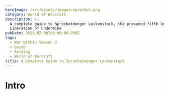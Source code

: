 ```yaml
---
heroImage: /src/assets/images/sprocket.png
category: World of Warcraft
description: >-
  A complete guide to Sprocketmonger Lockenstock, the presumed fifth boss in the
  Liberation of Undermine
pubDate: 2025-02-08T05:00:00.000Z
tags:
  - War Within Season 2
  - Guide
  - Raiding
  - World of Warcraft
title: A Complete Guide to Sprocketmonger Lockenstock
---
```

# Intro
<script src="https://wow.zamimg.com/widgets/power.js" async />

This fight takes place in a rather small room with 3 conveyor belts running vertically down the arena, and a few much smaller runs horizontally.  There are plenty of areas that do not move, allowing you to safely stand there without being forcibly moved, but the various mechanics of the fight will cause you to move from these spaces quite frequently. It is a single phase encounter with a short intermission in which you mostly dodge swirlies and attempt to reach and damage the boss.

The main theme of this fight is dealing with the various inventions that Sprocketmonger uses, of which there are 3: **Rockets**, **Lasers**, and **Cannons**.  On Heroic and higher, much of the fight also revolves around managing the Foot Blasters and making certain they are all destroyed before they all detonate naturally.

# Full List of Boss Abilities for Reference

* <a href="https://www.wowhead.com/ptr-2/spell=473276/activate-inventions" class="wowhead">Activate Inventions!</a>
* <a href="https://www.wowhead.com/ptr-2/spell=1216414/blazing-beam" class="wowhead">Blazing Beam</a>
* <a href="https://www.wowhead.com/ptr-2/spell=1216525/rocket-barrage" class="wowhead">Rocket Barrage</a>
* <a href="https://www.wowhead.com/ptr-2/spell=1215858/mega-magnetize" class="wowhead">Mega Magnetize</a>
* <a href="https://www.wowhead.com/ptr-2/spell=1216674/jumbo-void-beam" class="wowhead">Jumbo Void Beam</a>
* <a href="https://www.wowhead.com/ptr-2/spell=1216699/void-barrage" class="wowhead">Void Barrage</a>
* <a href="https://www.wowhead.com/ptr-2/spell=1216406/unstable-explosion" class="wowhead">Unstable Explosion</a>
* <a href="https://www.wowhead.com/ptr-2/spell=1218342/unstable-shrapnel" class="wowhead">Unstable Shrapnel</a>
* <a href="https://www.wowhead.com/ptr-2/spell=466235/wire-transfer" class="wowhead">Wire Transfer</a>
* <a href="https://www.wowhead.com/ptr-2/spell=1216508/screw-up" class="wowhead">Screw Up</a>
* <a href="https://www.wowhead.com/ptr-2/spell=1217261/screwed" class="wowhead">Screwed</a>
* <a href="https://www.wowhead.com/ptr-2/spell=465232/sonic-ba-boom" class="wowhead">Sonic Ba-Boom</a>
* <a href="https://www.wowhead.com/ptr-2/spell=471308/blisterizer-mk-ii" class="wowhead">Blisterizer Mk. II</a>
* <a href="https://www.wowhead.com/ptr-2/spell=1214872/pyro-party-pack" class="wowhead">Pyro Party Pack</a>
* <a href="https://www.wowhead.com/ptr-2/spell=465917/gravi-gunk" class="wowhead">Gravi Gunk</a>
* <a href="https://www.wowhead.com/ptr-2/spell=466765/beta-launch" class="wowhead">Beta Launch</a>
* <a href="https://www.wowhead.com/ptr-2/spell=466860/bleeding-edge" class="wowhead">Bleeding Edge</a>
* <a href="https://www.wowhead.com/ptr-2/spell=1218319/voidsplosion" class="wowhead">Voidsplosion</a>
* <a href="https://www.wowhead.com/ptr-2/spell=1214265/black-bloodsplatter" class="wowhead">Black Bloodsplatter</a>
* <a href="https://www.wowhead.com/ptr-2/spell=1218344/upgraded-bloodtech" class="wowhead">Upgraded Bloodtech</a>

# Important Abilities

* **Activate Inventions** - Sprocket will...activate his inventions. As of writing, he does this in a specific order on all difficulties, which for the moment is Lasers->Rockets->Magnets.
* **Lasers** <img src="https://cdn.shawnzhome.com/shawnzhome/videos/LoU/converted-sprocket/activateinventions.webp" />
* **Rockets** <img src="https://cdn.shawnzhome.com/shawnzhome/videos/LoU/converted-sprocket/activaterockets.webp" />
* **Magnets** <img src="https://cdn.shawnzhome.com/shawnzhome/videos/LoU/converted-sprocket/activatemagnet.webp" />
* **Foot Blasters** - On Heroic and higher, Sprocketmonger will spawn these in waves of four, and will happen three times throughout each standard phase. These must be detonated in a staggered fashion, as they deal raid-wide damage and apply a debuff increasing damage taken from Foot Blasters for 2 seconds. Players also receive a debuff that makes it lethal for them to soak another mine for 2 minutes.
* <img src="https://cdn.shawnzhome.com/shawnzhome/videos/LoU/converted-sprocket/footblaster.webp" />
* **Wire Transfer** - Throughout the phase, Sprocket will electrify different sections of the room, dealing high damage and slowing anyone in those areas. This forces you to do the fight in varying locations, but the order is static much like the inventions.
* <img src="https://cdn.shawnzhome.com/shawnzhome/videos/LoU/converted-sprocket/wiretransfer.webp" />
* **Screw Up** - Sprocket will mark several players and cause drills to erupt below them after a moment. These drills stun anyone they touch, and persist for a fair bit of time. You will want to bait these away from the raid, as they are quite annoying.
* <img src="https://cdn.shawnzhome.com/shawnzhome/videos/LoU/converted-sprocket/screwup.webp" />
* **Pyro Party Pack and Gravi gunk** - Main tank mechanics.  Gravi gunk is a slow/damage taken debuff that stacks on the current tank. Sprocket will also apply the Pyro Party Pack to his current tank, which does fall-off damage to the entire raid. Simply move to a location moderately far from the raid and let it detonate there.
* <img src="https://cdn.shawnzhome.com/shawnzhome/videos/LoU/converted-sprocket/pyropartypack.webp" />
* **Beta Launch** - Sprocket will cast this at maximum energy, knocking back all players to the front of the room before channeling for 20 seconds. During this time, he will rain down swirlies and emit raid damage, before gaining a 15% damage buff and empowering a weapon type for the rest of the encounter. He will empower his Lasers, then his Rockets.
* <img src="https://cdn.shawnzhome.com/shawnzhome/videos/LoU/converted-sprocket/betalaunch.webp" />

# Strategy (Normal and Heroic)

* The static nature of this fight makes the strategy rather simple. On Normal, there isn't much to the fight beyond simply dodging, so much of this will be aimed at the Heroic version of the encounter.
* Managing the **Foot Blasters** is what will allow you to overcome Sprocketmonger.  Obviously, since everything *is* static, you can simply assign players to soak each **Foot Blaster** wave. There are four mines and four static locations, and you can put markers down at each and have them trigger each in staggered fashion while waiting for the raid to top itself in between.
* The **Foot Blasters** do trigger from other mechanics in the fight, which tend to be more from the back of the room, so those are the ones you want to trigger first.
* Make it clear that everyone else who is not triggering should *not* touch these at any point unless needed.
* **Screw Ups** can massively complicate movement if handled incorrectly. Ranged should pre-spread opposite of the boss's current location to easily bait the Screws away from melee. If melee get it, they should stop whatever they are doing and immediately sprint to BFE, but also out of the path the boss will be taken through.
* Tanks should swap at around 5 stacks and save movement for taking the **Pyro Party Pack** out of the raid.
* **Beta Launch** is really quite annoying. A warlock gate helps immensely in getting to the boss, and you should also stand on the safe zones which are the rails containing the Conveyor Belts.  As of writing, this basically trivialize the mechanic.

# Mythic Changes

The Mythic changes to this encounter enforce a strict movement pattern reminiscent of Silken Court from Nerub'ar Palace, and while it does not entirely transform the encounter, it plays much differently and further emphasizes proper baiting and spatial control.

* **Polarization Generator** - Sprocketmonger will begin the encounter by marking half the raid **Positive**, and the other half **Negative**. Contact with another player of the opposite polarization will cause a **Polarization Blast**, knocking both back and causing them to take very high ticking damage over 8 seconds.
* **Foot Blasters** now are polarized as well. They may only be detonated by those of the matching polarization. If a player of the opposite polarization attempts to detonate them, it deals massive damage to the raid, likely wiping it.

# Mythic Strategy

* It now becomes exceptionally important for every player to have an idea of how and when best to pop **Foot Blasters**. The Polarization is entirely random, although there seems to be some caveats (especially regarding melee), meaning you cannot have a 100% guaranteed order of popping the **Foot Blasters**.  As of writing, we simply yolo called this during testing, but there will be a Weakaura that solves much of the assignment complexity and likely you will just listen to your raid leader tell you when to detonate.
* Because of the separation caused by the Polarization, you must now be especially careful where you bait and take certain mechanics.  There should be agreed upon locations on where exactly to take **Screws**, the tank bomb, and where best to dodge to during the standard phase.
* During **Beta Launch**, both teams will still be knocked back, and this can be a very tense part of the encounter until the movement is fully learned. Both teams will need to agree upon their paths to take towards the boss ahead of time, and melee will simply need to do their best to get uptime without killing any other players.

# Notes on Healing

Once again, there is not much healing to do on this encounter as of writing.  The damage comes in extremely predictable patterns and there is basically no rot on this fight (on Normal and Heroic). The main damage to heal is the explosions of **Foot Blasters**, **Sonic Ba-Boom**, and the **Pyro Party Pack**.  The **Magnet** invention also does a fair amount of damage and tends to occur just after a **Sonic Ba-Boom**, so this a point where without raid cooldowns the health frames can get a little sketchy.

On Mythic, range and the increased tuning can become a concern at times, but still, the lack of any real rot makes healing the fight quite simple, however it can become quite bursty as the boss acquires more stacks of his damage buff from Beta Launch.  You will want to make certain you are ready to fully top the raid in between **Foot Blasters** and **Sonic Ba-Booms**, or you risk falling behind and losing players to stray damage from Rockets or the like.

# Notes on Tanking

You essentially will control the fate of your melee on this encounter, as it is your responsibility to move the boss into the safe areas. You should have a clear understanding of the order of the **Wire Transfer** and when and where to tank the boss at any one time.

Remember to swap around 5 stacks of **Gravi Gunk**, and to also swap on every **Pyro Party Pack**.

Here is the order of the pattern (NYI)

# Defensive Usage

Defensives are best used whenever you may be forced to pop **Foot Blasters** especially close to a **Sonic Ba-Boom** or tank explosion, or during the **Magnet invention** as healers will find it difficult to heal while being dragged in at times.  You may also elect to use them during **Beta Launch** if you are not confident in your dodging capabilities.

# Movement Cooldowns

Gateways should be placed ahead of time for the intermission, which is what they are best used for, or for the very first **Wire Transfer** of the phase.  Movement cooldowns are also quite helpful when swapping sections or during the **Magnet invention**, as the drag can be quite annoying for less mobile classes.

Even with gateways, you should save at least one movement cooldown for **Beta Launch** every time.

# Damage Profile Best Suited for this Encounter

As this is strictly a single target encounter, you should simply bring the classes your raiders are both most comfortable on and skilled at doing damage on.
